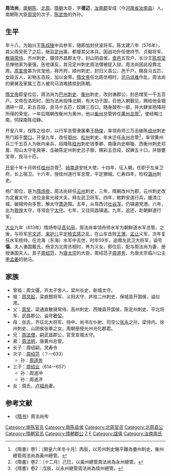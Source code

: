'''周法尚'''{{BD|556年||614年||catIdx=Z}}，[[南朝陈|南朝陈]]、[[北周|北周]]、[[隋朝|隋朝]]大臣，字'''德迈'''，[[汝南郡|汝南郡]]安成（今[[河南省|河南省]][[汝南县|汝南县]]）人。南朝陈大臣[[周炅|周炅]]的次子，[[陈武帝|陈武帝]]的外孙。

== 生平 ==

年十八，为始兴王[[陈叔陵|陈叔陵]]中兵参军，随即加封伏波将军。陈太建八年（576年），其父周炅死了之后，继监[[定州|定州]]事，都督其父本兵。因战功升任使持节、贞毅将军、[[散骑常侍|散骑常侍]]，齐州刺史，摄领齐昌郡太守，封山阴县侯，[[食邑|食邑]]五百户。长沙王[[陈叔坚|陈叔坚]]忌惮他家为豪强，告他谋反，其兄定州刺史周法僧被捉入狱，周法尚因此投靠北周。[[周宣帝|周宣帝]]甚为优宠他，拜开府、顺州刺史，封归义县公，邑千户。赐良马五匹，女妓五人，彩物五百段，加以金带。[[隋文帝|隋文帝]]任北周丞相时，[[司马消难|司马消难]]作乱，周法尚的舅舅及家属三百人被司马消难掳掠到陈朝。

[[隋文帝|隋文帝]]即皇位后，周法尚为[[巴州|巴州]][[刺史|刺史]]、[[衡州|衡州]]刺史，改封谯郡公，封邑增至一千五百户。文帝在洛阳时，因为法尚投降北朝，有大功于国，召他入朝觐见，赐给他金钿酒钟一双，彩五百段，良马十五匹，奴婢三百口，随身鼓吹一部，并大肆宣扬降将所得的荣宠。一年后隋朝改衡州为黄州，他以[[衡州|衡州]]总管转任[[黄州|黄州]][[总管|总管]]<ref>《隋書》卷1：〔開皇六年冬十月〕丙辰，以芳州刺史駱平難為疊州刺史，衡州總管周法尚為黃州總管。</ref>，使经略江南，伺探南陈动静。

开皇八年，伐陈之役中，以行军总管隶属秦王[[杨俊_(隋朝)|杨俊]]，率领舟师三万击破陈[[成州|成州]]刺史熊门超于[[樊口|樊口]]。开皇九年，改任[[鄂州|鄂州]]、[[松州|松州]]刺史。年末迁任[[永州|永州]]总管<ref>《隋書》卷2：〔十二月〕己巳，以黃州總管周法尚為永州總管。</ref>，率领黄州兵三千五百人为帐内亲兵，招降陈[[桂州|桂州]]刺史钱季卿、南康内史柳璇、西衡州刺史邓暠、阳山太守毛爽等，击破陈定州刺史吕子廓，赐彩五百段，奴婢五十口，并银甕宝带，良马十匹。

[[开皇|开皇]]十年十月转任[[桂州|桂州]]总管<ref>《隋書》卷2：戊辰，以永州總管周法尚為桂州總管。</ref>、[[岭南道|岭南道]]安抚大使，十四年，征入朝，任职于左亲卫府，长上宿卫。十六年，授桂州道行军总管，平定獠贼。仁寿四年，检校[[潞州|潞州]]刺史。

杨广即位，是为[[隋炀帝|隋炀帝]]，周法尚转任[[云州|云州]]刺史，三年，隋朝改州为郡，云州刺史改为定襄太守，进位金紫光禄大夫，拜左武卫将军。四年，敕黔安道行兵，援清江城，破贼帅向多思，解太守[[萧造|萧造]]围。五年，从驾西讨[[吐谷浑|吐谷浑]]，仍镇遏党港。六年，出为[[敦煌郡|敦煌]]太守，寻领会宁[[太守|太守]]。七年，又往同昌镇遏。九年，追还，赴朝鲜道行军。

[[大业_(年号)|大业]]九年（613年）隋炀帝征[[高句丽|高句丽]]，周法尚率领舟师水军为朝鲜道水军总管。之後，与将军[[宇文述|宇文述]]、[[来护儿|来护儿]]平定[[杨玄感|杨玄感]]之乱，在山东击败[[王薄|王薄]]、[[孟让|孟让]]义军，次年复任水军统帅，在沧海（东海）水军中去世，时年59岁，追赠左武卫大将军，谥号'''僖'''。夫人谯国戴氏，杨坚为北周丞相时，养为义女，即位后，配与周法尚为妻，册授谯国夫人。其子[[周绍范|周绍范]]，为[[唐太宗|唐太宗]]的大臣，周绍范子[[周道务|周道务]]，为唐太宗临川公主[[李孟姜|李孟姜]]的驸马。

==家族==
*曾祖：周文彊，齐太子舍人、梁州长史、新城太守。
*祖：[[周灵起|周灵起]]，梁直閤将军、义阳太守、庐桂二州刺史，保城县开国侯，谥曰肃。
*父：[[周炅|周炅]]，梁通直散骑常侍、高州刺史、西陵县开国侯，陈定州刺史、平北将军、武昌郡公，谥号'''壮公'''。
*母：张氏，齐征北大将军、侍中、尚书左仆射、司空公[[张永|张永]]之孙，梁侍内、徐州刺史、山阴侯张睪之女，周朝册授光州光化郡君。
*兄：[[周法僧|周法僧]]，嗣武昌郡公，官至宣城太守。
*弟：[[周法明|周法明]]，唐黄州总管。
*长子：周绍嗣，灵寿令
*次子：[[周绍范|周绍范]]（？—633）
**孙：[[周道务|周道务]]
*三子：[[周绍业|周绍业]]（614—657）
**孙：周道冲
**孙：周道济
*女：周氏，[[卢祖尚|卢祖尚]]妻。

==参考文献==
*《[[隋书|隋书]]》周法尚传
[[Category:南陈官员|Category:南陈官员]]
[[Category:南陈县侯|Category:南陈县侯]]
[[Category:北周官员|Category:北周官员]]
[[Category:北周县公|Category:北周县公]]
[[Category:隋朝官员|Category:隋朝官员]]
[[Category:隋朝郡公|Category:隋朝郡公]]
[[Category:隋朝军事人物|Z]]
[[Category:周姓|F]]
[[Category:諡僖|Category:諡僖]]
[[Category:汝南周氏|Category:汝南周氏]]